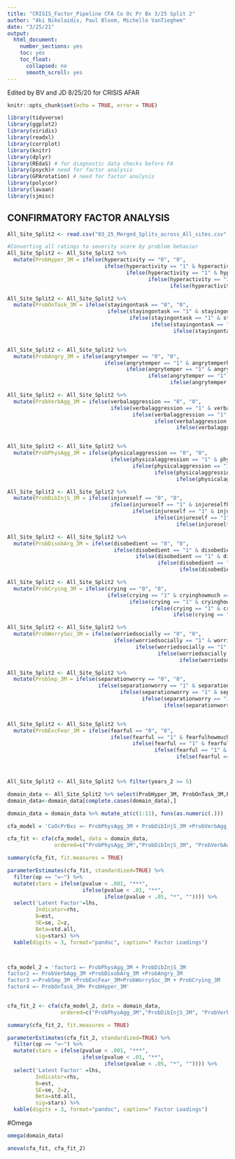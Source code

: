 ```yaml
---
title: "CRISIS_Factor_Pipeline CFA Co Oc Pr Bx 3/25 Split 2"
author: "Aki Nikolaidis, Paul Bloom, Michelle VanTieghem"
date: "3/25/21"
output:
  html_document:
    number_sections: yes
    toc: yes
    toc_float:
      collapsed: no
      smooth_scroll: yes
---
```

Edited by BV and JD 8/25/20 for CRISIS AFAR

```r
knitr::opts_chunk$set(echo = TRUE, error = TRUE)
```

```r
library(tidyverse)
library(ggplot2)
library(viridis)
library(readxl)
library(corrplot)
library(knitr)
library(dplyr)
library(REdaS) # for diagnostic data checks before FA
library(psych)# need for factor analysis
library(GPArotation) # need for factor analysis
library(polycor)
library(lavaan)
library(sjmisc)

```


## CONFIRMATORY FACTOR ANALYSIS


```r
All_Site_Split2 <- read.csv("03_25_Merged_Splits_across_All_sites.csv" , header = TRUE, sep = ",")

#Converting all ratings to severity score by problem behavior   
All_Site_Split2 <- All_Site_Split2 %>%  
  mutate(ProbHyper_3M = ifelse(hyperactivity == "0", "0",  
                               ifelse(hyperactivity == "1" & hyperactivityhowmuch == "1", "1",  
                                      ifelse(hyperactivity == "1" & hyperactivityhowmuch == "2","2",  
                                             ifelse(hyperactivity == "1" & hyperactivityhowmuch == "3","3",  
                                                    ifelse(hyperactivity == "1" & hyperactivityhowmuch == "4","4", "check"))))))  

All_Site_Split2 <- All_Site_Split2 %>%  
  mutate(ProbOnTask_3M = ifelse(stayingontask == "0", "0",  
                                ifelse(stayingontask == "1" & stayingontaskhowmuch == "1", "1",  
                                       ifelse(stayingontask == "1" & stayingontaskhowmuch == "2","2",  
                                              ifelse(stayingontask == "1" & stayingontaskhowmuch == "3","3",  
                                                     ifelse(stayingontask == "1" & stayingontaskhowmuch == "4","4", "check"))))))  


All_Site_Split2 <- All_Site_Split2 %>%  
  mutate(ProbAngry_3M = ifelse(angrytemper == "0", "0",  
                               ifelse(angrytemper == "1" & angrytemperhowmuch == "1", "1",  
                                      ifelse(angrytemper == "1" & angrytemperhowmuch == "2","2",  
                                             ifelse(angrytemper == "1" & angrytemperhowmuch == "3","3",  
                                                    ifelse(angrytemper == "1" & angrytemperhowmuch == "4","4", "check"))))))      

All_Site_Split2 <- All_Site_Split2 %>%  
  mutate(ProbVerbAgg_3M = ifelse(verbalaggression == "0", "0",  
                                 ifelse(verbalaggression == "1" & verbalaggressionhowmuch == "1", "1",  
                                        ifelse(verbalaggression == "1" & verbalaggressionhowmuch == "2","2",  
                                               ifelse(verbalaggression == "1" & verbalaggressionhowmuch == "3","3",  
                                                      ifelse(verbalaggression == "1" & verbalaggressionhowmuch == "4","4", "check"))))))      


All_Site_Split2 <- All_Site_Split2 %>%  
  mutate(ProbPhysAgg_3M = ifelse(physicalaggression == "0", "0",  
                                 ifelse(physicalaggression == "1" & physicalaggressionhowmuch == "1", "1",  
                                        ifelse(physicalaggression == "1" & physicalaggressionhowmuch == "2","2",  
                                               ifelse(physicalaggression == "1" & physicalaggressionhowmuch == "3","3",  
                                                      ifelse(physicalaggression == "1" & physicalaggressionhowmuch == "4","4", "check"))))))      

All_Site_Split2 <- All_Site_Split2 %>%  
  mutate(ProbDibInjS_3M = ifelse(injureself == "0", "0",  
                                 ifelse(injureself == "1" & injureselfhowmuch == "1", "1",  
                                        ifelse(injureself == "1" & injureselfhowmuch == "2","2",  
                                               ifelse(injureself == "1" & injureselfhowmuch == "3","3",  
                                                      ifelse(injureself == "1" & injureselfhowmuch == "4","4", "check"))))))      

All_Site_Split2 <- All_Site_Split2 %>%  
  mutate(ProbDisobArg_3M = ifelse(disobedient == "0", "0",  
                                  ifelse(disobedient == "1" & disobedienthowmuch == "1", "1",  
                                         ifelse(disobedient == "1" & disobedienthowmuch == "2","2",  
                                                ifelse(disobedient == "1" & disobedienthowmuch == "3","3",  
                                                       ifelse(disobedient == "1" & disobedienthowmuch == "4","4", "check"))))))      

All_Site_Split2 <- All_Site_Split2 %>%  
  mutate(ProbCrying_3M = ifelse(crying == "0", "0",  
                                ifelse(crying == "1" & cryinghowmuch == "1", "1",  
                                       ifelse(crying == "1" & cryinghowmuch == "2","2",  
                                              ifelse(crying == "1" & cryinghowmuch == "3","3",  
                                                     ifelse(crying == "1" & cryinghowmuch == "4","4", "check"))))))      

All_Site_Split2 <- All_Site_Split2 %>%  
  mutate(ProbWorrySoc_3M = ifelse(worriedsocially == "0", "0",  
                                  ifelse(worriedsocially == "1" & worriedsociallyhowmuch == "1", "1",  
                                         ifelse(worriedsocially == "1" & worriedsociallyhowmuch == "2","2",  
                                                ifelse(worriedsocially == "1" & worriedsociallyhowmuch == "3","3",  
                                                       ifelse(worriedsocially == "1" & worriedsociallyhowmuch == "4","4", "check"))))))      

All_Site_Split2 <- All_Site_Split2 %>%  
  mutate(ProbSep_3M = ifelse(separationworry == "0", "0",  
                             ifelse(separationworry == "1" & separationworryhowmuch == "1", "1",  
                                    ifelse(separationworry == "1" & separationworryhowmuch == "2","2",  
                                           ifelse(separationworry == "1" & separationworryhowmuch == "3","3",  
                                                  ifelse(separationworry == "1" & separationworryhowmuch == "4","4", "check"))))))      


All_Site_Split2 <- All_Site_Split2 %>%  
  mutate(ProbExcFear_3M = ifelse(fearful == "0", "0",  
                                 ifelse(fearful == "1" & fearfulhowmuch == "1", "1",  
                                        ifelse(fearful == "1" & fearfulhowmuch == "2","2",  
                                               ifelse(fearful == "1" & fearfulhowmuch == "3","3",  
                                                      ifelse(fearful == "1" & fearfulhowmuch == "4","4", "check"))))))



All_Site_Split2 <- All_Site_Split2 %>% filter(years_2 >= 5)

domain_data <- All_Site_Split2 %>% select(ProbHyper_3M, ProbOnTask_3M,ProbAngry_3M,ProbVerbAgg_3M,ProbPhysAgg_3M,ProbDibInjS_3M,ProbDisobArg_3M,ProbCrying_3M,ProbWorrySoc_3M, ProbSep_3M,ProbExcFear_3M)
domain_data<-domain_data[complete.cases(domain_data),]

domain_data = domain_data %>% mutate_at(c(1:11), funs(as.numeric(.)))

cfa_model = 'CoOcPrBxs =~ ProbPhysAgg_3M + ProbDibInjS_3M +ProbVerbAgg_3M + ProbDisobArg_3M +ProbAngry_3M + ProbSep_3M + ProbExcFear_3M +ProbWorrySoc_3M +   ProbCrying_3M+ProbOnTask_3M +  ProbHyper_3M' 

cfa_fit <- cfa(cfa_model, data = domain_data,
               ordered=c("ProbPhysAgg_3M","ProbDibInjS_3M", "ProbVerbAgg_3M","ProbDisobArg_3M","ProbAngry_3M","ProbSep_3M","ProbExcFear_3M","ProbWorrySoc_3M", "ProbCrying_3M","ProbOnTask_3M", "ProbHyper_3M"))

summary(cfa_fit, fit.measures = TRUE)

parameterEstimates(cfa_fit, standardized=TRUE) %>% 
  filter(op == "=~") %>% 
  mutate(stars = ifelse(pvalue < .001, "***", 
                        ifelse(pvalue < .01, "**", 
                               ifelse(pvalue < .05, "*", "")))) %>%
  select('Latent Factor'=lhs, 
         Indicator=rhs, 
         B=est, 
         SE=se, Z=z, 
         Beta=std.all, 
         sig=stars) %>% 
  kable(digits = 3, format="pandoc", caption=" Factor Loadings")




```


```r

cfa_model_2 = 'factor1 =~ ProbPhysAgg_3M + ProbDibInjS_3M
factor2 =~ ProbVerbAgg_3M +ProbDisobArg_3M +ProbAngry_3M
factor3 =~ProbSep_3M +ProbExcFear_3M+ProbWorrySoc_3M + ProbCrying_3M
factor4 =~ ProbOnTask_3M+ ProbHyper_3M'  

   
cfa_fit_2 <- cfa(cfa_model_2, data = domain_data,
                 ordered=c("ProbPhysAgg_3M","ProbDibInjS_3M", "ProbVerbAgg_3M","ProbDisobArg_3M","ProbAngry_3M","ProbSep_3M","ProbExcFear_3M","ProbWorrySoc_3M", "ProbCrying_3M","ProbOnTask_3M", "ProbHyper_3M"))

summary(cfa_fit_2, fit.measures = TRUE)

parameterEstimates(cfa_fit_2, standardized=TRUE) %>% 
  filter(op == "=~") %>% 
  mutate(stars = ifelse(pvalue < .001, "***", 
                        ifelse(pvalue < .01, "**", 
                               ifelse(pvalue < .05, "*", "")))) %>%
  select('Latent Factor' =lhs, 
         Indicator=rhs, 
         B=est, 
         SE=se, Z=z, 
         Beta=std.all, 
         sig=stars) %>% 
  kable(digits = 3, format="pandoc", caption=" Factor Loadings")


```

#Omega
```r


omega(domain_data)
```

```r

anova(cfa_fit, cfa_fit_2)

```


